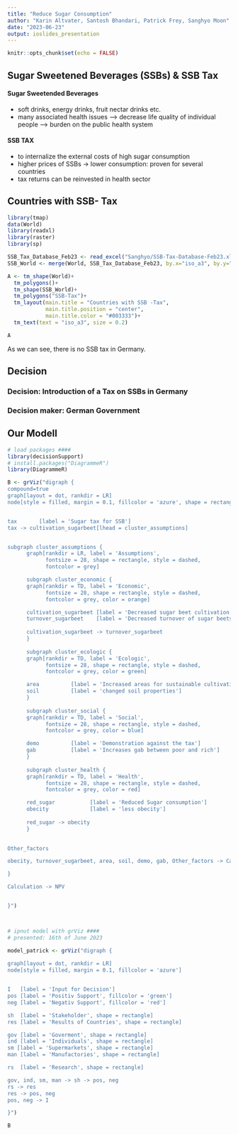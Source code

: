 ```yaml
---
title: "Reduce Sugar Consumption"
author: "Karin Altvater, Santosh Bhandari, Patrick Frey, Sanghyo Moon"
date: "2023-06-23"
output: ioslides_presentation
---
```


```r
knitr::opts_chunk$set(echo = FALSE)
```

## Sugar Sweetened Beverages (SSBs) & SSB Tax
#### Sugar Sweetended Beverages
- soft drinks, energy drinks, fruit nectar drinks etc. 
- many associated health issues
--> decrease life quality of individual people
--> burden on the public health system 

#### SSB TAX
- to internalize the external costs of high sugar consumption 
- higher prices of SSBs -> lower consumption: proven for several countries 
- tax returns can be reinvested in health sector


## Countries with SSB- Tax

```r
library(tmap)
data(World)
library(readxl)
library(raster)
library(sp)

SSB_Tax_Database_Feb23 <- read_excel("Sanghyo/SSB-Tax-Database-Feb23.xlsx")
SSB_World <- merge(World, SSB_Tax_Database_Feb23, by.x="iso_a3", by.y="wb_code")

A <- tm_shape(World)+
  tm_polygons()+
  tm_shape(SSB_World)+
  tm_polygons("SSB-Tax")+
  tm_layout(main.title = "Countries with SSB -Tax",
            main.title.position = "center",
            main.title.color = "#003333")+
  tm_text(text = "iso_a3", size = 0.2)

```

```r
A
```

  As we can see, there is no SSB tax in Germany.

## Decision

### Decision: Introduction of a Tax on SSBs in Germany
### Decision maker: German Government 


## Our Modell
```r
# load packages ####
library(decisionSupport)
# install.packages("DiagrammeR")
library(DiagrammeR)

B <- grViz("digraph {
compound=true
graph[layout = dot, rankdir = LR]
node[style = filled, margin = 0.1, fillcolor = 'azure', shape = rectangle]


tax       [label = 'Sugar tax for SSB']
tax -> cultivation_sugarbeet[lhead = cluster_assumptions]


subgraph cluster_assumptions { 
      graph[rankdir = LR, label = 'Assumptions',
            fontsize = 28, shape = rectangle, style = dashed,
            fontcolor = grey]

      subgraph cluster_economic { 
      graph[rankdir = TD, label = 'Economic',
            fontsize = 28, shape = rectangle, style = dashed,
            fontcolor = grey, color = orange]

      cultivation_sugarbeet [label = 'Decreased sugar beet cultivation']
      turnover_sugarbeet    [label = 'Decreased turnover of sugar beets']
      
      cultivation_sugarbeet -> turnover_sugarbeet
      }
      
      subgraph cluster_ecologic { 
      graph[rankdir = TD, label = 'Ecologic',
            fontsize = 28, shape = rectangle, style = dashed,
            fontcolor = grey, color = green]

      area          [label = 'Increased areas for sustainable cultivations']
      soil          [label = 'changed soil properties']
      }
      
      subgraph cluster_social { 
      graph[rankdir = TD, label = 'Social',
            fontsize = 28, shape = rectangle, style = dashed,
            fontcolor = grey, color = blue]

      demo          [label = 'Demonstration against the tax']
      gab           [label = 'Increases gab between poor and rich']
      }
      
      subgraph cluster_health { 
      graph[rankdir = TD, label = 'Health',
            fontsize = 28, shape = rectangle, style = dashed,
            fontcolor = grey, color = red]

      red_sugar           [label = 'Reduced Sugar consumption']
      obecity             [label = 'less obecity']
      
      red_sugar -> obecity
      }
      

Other_factors 

obecity, turnover_sugarbeet, area, soil, demo, gab, Other_factors -> Calculation

}

Calculation -> NPV


}")



# ipnut model with grViz ####
# presented: 16th of June 2023 

model_patrick <- grViz("digraph {
  
graph[layout = dot, rankdir = LR]
node[style = filled, margin = 0.1, fillcolor = 'azure']


I   [label = 'Input for Decision']
pos [label = 'Positiv Support', fillcolor = 'green']
neg [label = 'Negativ Support', fillcolor = 'red']

sh  [label = 'Stakeholder', shape = rectangle]
res [label = 'Results of Countries', shape = rectangle]

gov [label = 'Goverment', shape = rectangle]
ind [label = 'Individuals', shape = rectangle]
sm [label = 'Supermarkets', shape = rectangle]
man [label = 'Manufactories', shape = rectangle]

rs  [label = 'Research', shape = rectangle]

gov, ind, sm, man -> sh -> pos, neg
rs -> res
res -> pos, neg 
pos, neg -> I

}")
```

```r
B
```
